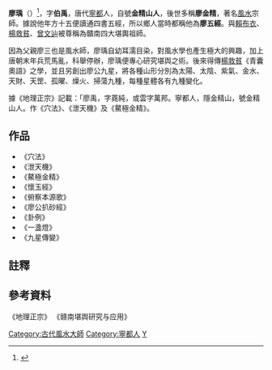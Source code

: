 '''廖瑀'''（{{bd|943年||1018年||catIdx=L廖}}）<ref>{{Cite web|title=廖瑀简介|url=http://www.gnkanyu.net/cscy/ShowArticle.asp?ArticleID=214|work=|accessdate=2019-04-25|archive-url=https://web.archive.org/web/20161122190038/http://www.gnkanyu.net/cscy/ShowArticle.asp?ArticleID=214|archive-date=2016-11-22|dead-url=yes}}</ref>，字'''伯禹'''，唐代[[寧都|寧都]]人，自號'''金精山人'''，後世多稱'''廖金精'''，著名[[風水|風水]]宗師。據說他年方十五便讀通四書五經，所以鄉人當時都稱他為'''廖五經'''。與[[賴布衣|賴布衣]]、[[楊救貧|楊救貧]]、[[曾文辿|曾文辿]]被尊稱為贛南四大堪輿祖師。

因為父親廖三也是風水師，廖瑀自幼耳濡目染，對風水學也產生極大的興趣，加上唐朝末年兵荒馬亂，科舉停辦，廖瑀便專心研究堪舆之術。後來得傳[[楊救貧|楊救貧]]《青囊奧語》之學，並且另創出廖公九星，將各種山形分別為太陽、太陰、紫氣、金水、天財、天罡、孤曜、燥火、掃蕩九種，每種星體各有九種變化。

據《地理正宗》記載：「廖禹，字蕘純，或雲字萬邦。寧都人，隱金精山，號金精山人。作《穴法》、《泄天機》及《鰲極金精》。

==作品==
*《穴法》
*《泄天機》
*《鰲極金精》
*《懷玉經》
*《俯察本源歌》
*《廖公扒砂經》
*《卦例》
*《一盞燈》
*《九星傳變》
==註釋==
{{reflist}}

==參考資料==
《地理正宗》
《赣南堪舆研究与应用》

{{並稱|贛南四大堪輿祖師|[[楊救貧|楊救貧]] - [[曾文辿|曾文辿]] - [[賴布衣|賴布衣]] - [[廖瑀|廖瑀]]}}

[[Category:古代風水大師|Category:古代風水大師]]
[[Category:寧都人|Category:寧都人]]
[[Category:廖姓|Y]]